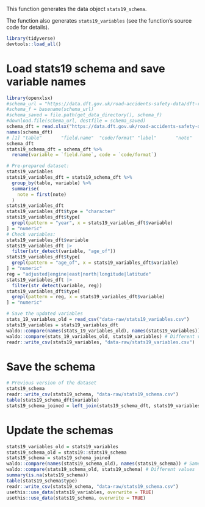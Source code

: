 This function generates the data object `stats19_schema`.

The function also generates `stats19_variables` (see the function's source code
for details).

```r
library(tidyverse)
devtools::load_all()
```


# Load stats19 schema and save variable names

```r
library(openxlsx)
#schema_url = "https://data.dft.gov.uk/road-accidents-safety-data/dft-road-casualty-statistics-road-safety-open-dataset-data-guide-2024.xlsx"
#schema_f = basename(schema_url)
#schema_saved = file.path(get_data_directory(), schema_f)
#download.file(schema_url, destfile = schema_saved)
schema_dft = read.xlsx("https://data.dft.gov.uk/road-accidents-safety-data/dft-road-casualty-statistics-road-safety-open-dataset-data-guide-2024.xlsx") # use openxlsx to import directly
names(schema_dft)
# [1] "table"       "field.name"  "code/format" "label"       "note"       
schema_dft
stats19_schema_dft = schema_dft %>%
  rename(variable = `field.name`, code = `code/format`) 

# Pre-prepared dataset:
stats19_variables
stats19_variables_dft = stats19_schema_dft %>%
  group_by(table, variable) %>%
  summarise(
    note = first(note)
  )
stats19_variables_dft
stats19_variables_dft$type = "character"
stats19_variables_dft$type[
  grepl(pattern = "year", x = stats19_variables_dft$variable)
] = "numeric"
# Check variables:
stats19_variables_dft$variable
stats19_variables_dft |>
  filter(str_detect(variable, "age_of"))
stats19_variables_dft$type[
  grepl(pattern = "age_of", x = stats19_variables_dft$variable)
] = "numeric"
reg = "adjusted|engine|east|north|longitude|latitude"
stats19_variables_dft |>
  filter(str_detect(variable, reg))
stats19_variables_dft$type[
  grepl(pattern = reg, x = stats19_variables_dft$variable)
] = "numeric"
```

```r
# Save the updated variables
stats_19_variables_old = read_csv("data-raw/stats19_variables.csv")
stats19_variables = stats19_variables_dft
waldo::compare(names(stats_19_variables_old), names(stats19_variables)) # Same names
waldo::compare(stats_19_variables_old, stats19_variables) # Different values
readr::write_csv(stats19_variables, "data-raw/stats19_variables.csv")
```

# Save the schema

```r
# Previous version of the dataset
stats19_schema
readr::write_csv(stats19_schema, "data-raw/stats19_schema.csv")
table(stats19_schema_dft$variable)
stats19_schema_joined = left_join(stats19_schema_dft, stats19_variables_dft %>% select(variable, type)) 
```

# Update the schemas

```r
stats19_variables_old = stats19_variables
stats19_schema_old = stats19::stats19_schema
stats19_schema = stats19_schema_joined
waldo::compare(names(stats19_schema_old), names(stats19_schema)) # Same names
waldo::compare(stats19_schema_old, stats19_schema) # Different values
summary(is.na(stats19_schema))
table(stats19_schema$type)
readr::write_csv(stats19_schema, "data-raw/stats19_schema.csv")
usethis::use_data(stats19_variables, overwrite = TRUE)
usethis::use_data(stats19_schema, overwrite = TRUE)
```


